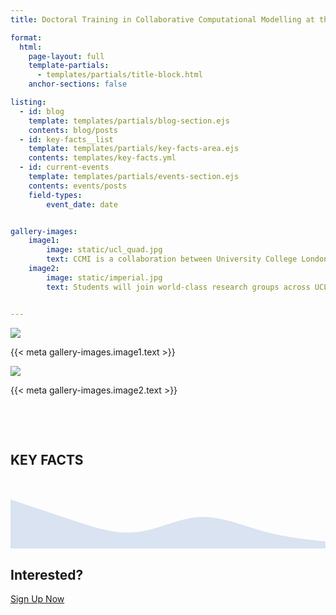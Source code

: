 ```yaml
---
title: Doctoral Training in Collaborative Computational Modelling at the Interface (CCMI)

format:
  html:
    page-layout: full
    template-partials:
      - templates/partials/title-block.html
    anchor-sections: false

listing:
  - id: blog
    template: templates/partials/blog-section.ejs
    contents: blog/posts
  - id: key-facts__list
    template: templates/partials/key-facts-area.ejs
    contents: templates/key-facts.yml
  - id: current-events
    template: templates/partials/events-section.ejs
    contents: events/posts
    field-types:
        event_date: date


gallery-images:
    image1:
        image: static/ucl_quad.jpg
        text: CCMI is a collaboration between University College London and Imperial College London to offer a novel and innovative PhD training programme at the interface of computational modelling, data sciences, and research software engineering.
    image2:
        image: static/imperial.jpg
        text: Students will join world-class research groups across UCL and Imperial, and will benefit from a bespoke training programme around research software engineering and its applications in the computational and data sciences.


---
```


<div class="container-fluid px-0 page-full" id="index-wrapper">

<section id="gallery">
<div class="gallery__inner">
<div class="gallery__item">
![]({{< meta gallery-images.image1.image >}}){.d-block .w-100 group="intro-gallery" fig-alt="UCL Quad"}
<div class="gallery__item__caption d-sm-block">
<p>{{< meta gallery-images.image1.text >}}</p>
</div>
</div>
<div class="gallery__item">
![]({{< meta gallery-images.image2.image >}}){.d-block .w-100 group="intro-gallery" fig-alt="Imperial College"}
<div class="gallery__item__caption d-sm-block">
<p>{{< meta gallery-images.image2.text >}}</p>
</div>
</div>

</div>

</section>

<section id="blog-events-wrapper">
<div id="blog">
</div>
<br>
<div id="current-events">
</div>
</section>

<br>

<section id="key-facts" class="column-page page-full pt-3">
<h1 class="key-facts__heading display-1">KEY FACTS</h1>

<div id="key-facts__list">
</div>
<svg xmlns="http://www.w3.org/2000/svg" viewBox="0 0 1440 320" id="section-wave"><path fill="#d9e3f1" fill-opacity="1" d="M0,96L48,112C96,128,192,160,288,192C384,224,480,256,576,245.3C672,235,768,181,864,176C960,171,1056,213,1152,240C1248,267,1344,277,1392,282.7L1440,288L1440,320L1392,320C1344,320,1248,320,1152,320C1056,320,960,320,864,320C768,320,672,320,576,320C480,320,384,320,288,320C192,320,96,320,48,320L0,320Z"></path></svg>
</section>



<section id="interest" class="column-page page-full">
<h1 class="d-flex justify-content-center display-1 fw-bolder">Interested?</h1>
<div class="d-flex flex-column justify-content-center align-items-center row-gap-4">
<a href="https://forms.office.com/e/i2jpkQu0Lm" type="button" class="btn btn-outline-info my-3" id="btn--signup">
<span class="display-6">Sign Up Now</span>
</a>
<!--<div class="d-flex justify-content-evenly w-75">
 <div>
<a type="button" class="btn btn-outline-light " id="btn-outline--custom">
Read About Our Research
</a>
</div>
<div>
<a type="button" class="btn btn-outline-light " id="btn-outline--custom">
Read About Our Software
</a></div>
</div> -->
</div>

</section>

</div>
